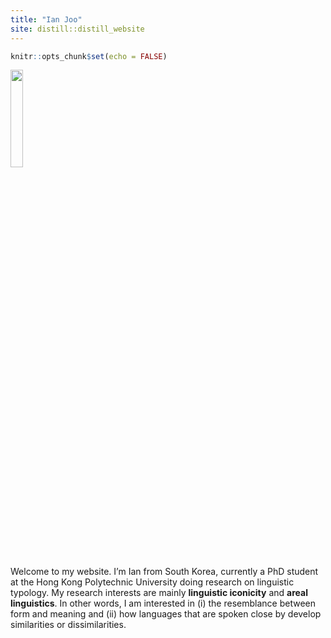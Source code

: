 ```yaml
---
title: "Ian Joo"
site: distill::distill_website
---
```


```r
knitr::opts_chunk$set(echo = FALSE)
```

![](profile.jpg){ width=20% }

Welcome to my website. I'm Ian from South Korea, currently a PhD student at the Hong Kong Polytechnic University doing research on linguistic typology. My research interests are mainly **linguistic iconicity** and **areal linguistics**. In other words, I am interested in (i) the resemblance between form and meaning and (ii) how languages that are spoken close by develop similarities or dissimilarities.